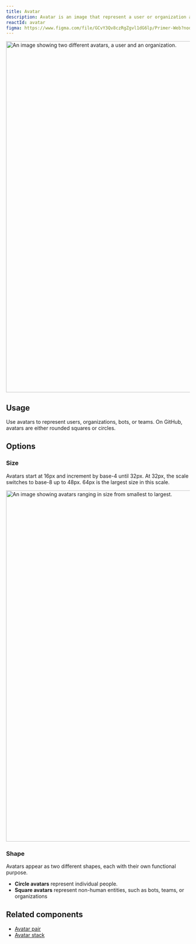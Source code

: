 ```yaml
---
title: Avatar
description: Avatar is an image that represent a user or organization at GitHub.
reactId: avatar
figma: https://www.figma.com/file/GCvY3Qv8czRgZgvl1dG6lp/Primer-Web?node-id=13007%3A40428
---
```



<img
  width="960"
  alt="An image showing two different avatars, a user and an organization."
  src="https://user-images.githubusercontent.com/586552/203206390-f57e83e5-6950-4036-8e67-869ca99f510c.png"
/>

## Usage

Use avatars to represent users, organizations, bots, or teams. On GitHub, avatars are either rounded squares or circles.

## Options

### Size

Avatars start at 16px and increment by base-4 until 32px. At 32px, the scale switches to base-8 up to 48px.
64px is the largest size in this scale.

<img
  width="960"
  alt="An image showing avatars ranging in size from smallest to largest."
  src="https://user-images.githubusercontent.com/586552/207139770-429f7327-c3e5-4e38-aa58-185a03d82304.png"
/>

### Shape

Avatars appear as two different shapes, each with their own functional purpose.

- **Circle avatars** represent individual people.
- **Square avatars** represent non-human entities, such as bots, teams, or organizations

## Related components

- [Avatar pair](/components/avatar-pair)
- [Avatar stack](/components/avatar-stack)
